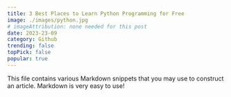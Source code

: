 ```yaml
---
title: 3 Best Places to Learn Python Programming for Free
image: ./images/python.jpg
# imageAttribution: none needed for this post
date: 2023-23-09
category: Github
trending: false
topPick: false
popular: true
---
```


This file contains various Markdown snippets that you may use to construct an article. Markdown is very easy to use!

